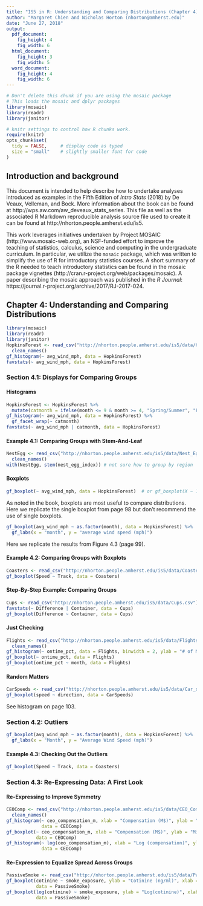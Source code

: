```yaml
---
title: "IS5 in R: Understanding and Comparing Distributions (Chapter 4)"
author: "Margaret Chien and Nicholas Horton (nhorton@amherst.edu)"
date: "June 27, 2018"
output: 
  pdf_document:
    fig_height: 4
    fig_width: 6
  html_document:
    fig_height: 3
    fig_width: 5
  word_document:
    fig_height: 4
    fig_width: 6
---
```



```r
# Don't delete this chunk if you are using the mosaic package
# This loads the mosaic and dplyr packages
library(mosaic)
library(readr)
library(janitor)
```

```r
# knitr settings to control how R chunks work.
require(knitr)
opts_chunk$set(
  tidy = FALSE,     # display code as typed
  size = "small"    # slightly smaller font for code
)
```

## Introduction and background 

This document is intended to help describe how to undertake analyses introduced 
as examples in the Fifth Edition of *Intro Stats* (2018) by De Veaux, Velleman, and Bock.
More information about the book can be found at http://wps.aw.com/aw_deveaux_stats_series.  This
file as well as the associated R Markdown reproducible analysis source file used to create it can be found at http://nhorton.people.amherst.edu/is5.

This work leverages initiatives undertaken by Project MOSAIC (http://www.mosaic-web.org), an NSF-funded effort to improve the teaching of statistics, calculus, science and computing in the undergraduate curriculum. In particular, we utilize the `mosaic` package, which was written to simplify the use of R for introductory statistics courses. A short summary of the R needed to teach introductory statistics can be found in the mosaic package vignettes (http://cran.r-project.org/web/packages/mosaic).  A paper describing the mosaic approach was published in the *R Journal*: https://journal.r-project.org/archive/2017/RJ-2017-024.

## Chapter 4: Understanding and Comparing Distributions

```r
library(mosaic)
library(readr)
library(janitor)
HopkinsForest <- read_csv("http://nhorton.people.amherst.edu/is5/data/Hopkins_Forest.csv") %>%
  clean_names()
gf_histogram(~ avg_wind_mph, data = HopkinsForest)
favstats(~ avg_wind_mph, data = HopkinsForest)
```

### Section 4.1: Displays for Comparing Groups

#### Histograms

```r
HopkinsForest <- HopkinsForest %>%
  mutate(catmonth = ifelse(month <= 9 & month >= 4, "Spring/Summer", "Fall/Winter"))
gf_histogram(~ avg_wind_mph, data = HopkinsForest) %>%
  gf_facet_wrap(~ catmonth)
favstats(~ avg_wind_mph | catmonth, data = HopkinsForest)
```

#### Example 4.1: Comparing Groups with Stem-And-Leaf

```r
NestEgg <- read_csv("http://nhorton.people.amherst.edu/is5/data/Nest_Egg_Index.csv") %>%
  clean_names()
with(NestEgg, stem(nest_egg_index)) # not sure how to group by region
```

#### Boxplots

```r
gf_boxplot(~ avg_wind_mph, data = HopkinsForest)  # or gf_boxplot(X ~ 1)
```

As noted in the book, boxplots are most useful to compare distributions.  Here we replicate the single boxplot 
from page 98 but don't recommend the use of single boxplots.

```r
gf_boxplot(avg_wind_mph ~ as.factor(month), data = HopkinsForest) %>%
  gf_labs(x = "month", y = "average wind speed (mph)")
```

Here we replicate the results from Figure 4.3 (page 99).




#### Example 4.2: Comparing Groups with Boxplots

```r
Coasters <- read_csv("http://nhorton.people.amherst.edu/is5/data/Coasters_2015.csv")
gf_boxplot(Speed ~ Track, data = Coasters)
```

#### Step-By-Step Example: Comparing Groups

```r
Cups <- read_csv("http://nhorton.people.amherst.edu/is5/data/Cups.csv")
favstats(~ Difference | Container, data = Cups)
gf_boxplot(Difference ~ Container, data = Cups) 
```

#### Just Checking

```r
Flights <- read_csv("http://nhorton.people.amherst.edu/is5/data/Flights_on_time_2016.csv") %>%
  clean_names()
gf_histogram(~ ontime_pct, data = Flights, binwidth = 2, ylab = "# of Months", xlab = "Ontime %")
gf_boxplot(~ ontime_pct, data = Flights)
gf_boxplot(ontime_pct ~ month, data = Flights)
```

#### Random Matters

```r
CarSpeeds <- read_csv("http://nhorton.people.amherst.edu/is5/data/Car_speeds.csv")
gf_boxplot(speed ~ direction, data = CarSpeeds)
```

See histogram on page 103.  

### Section 4.2: Outliers

```r
gf_boxplot(avg_wind_mph ~ as.factor(month), data = HopkinsForest) %>%
  gf_labs(x = "Month", y = "Average Wind Speed (mph)")
```

#### Example 4.3: Checking Out the Outliers

```r
gf_boxplot(Speed ~ Track, data = Coasters)
```

### Section 4.3: Re-Expressing Data: A First Look

#### Re-Expressing to Improve Symmetry

```r
CEOComp <- read_csv("http://nhorton.people.amherst.edu/is5/data/CEO_Compensation_2014.csv") %>%
  clean_names()
gf_histogram(~ ceo_compensation_m, xlab = "Compensation (M$)", ylab = "Millions of $", 
             data = CEOComp)
gf_boxplot(~ ceo_compensation_m, xlab = "Compensation (M$)", ylab = "Millions of $", 
           data = CEOComp)
gf_histogram(~ log(ceo_compensation_m), xlab = "Log (compensation)", ylab = "# of CEOs", 
             data = CEOComp)
```

#### Re-Expression to Equalize Spread Across Groups

```r
PassiveSmoke <- read_csv("http://nhorton.people.amherst.edu/is5/data/Passive_smoke.csv")
gf_boxplot(cotinine ~ smoke_exposure, ylab = "Cotinine (ng/ml)", xlab = "Smoke Exposure", 
           data = PassiveSmoke)
gf_boxplot(log(cotinine) ~ smoke_exposure, ylab = "Log(cotinine)", xlab = "Smoke Exposure", 
           data = PassiveSmoke)
```
